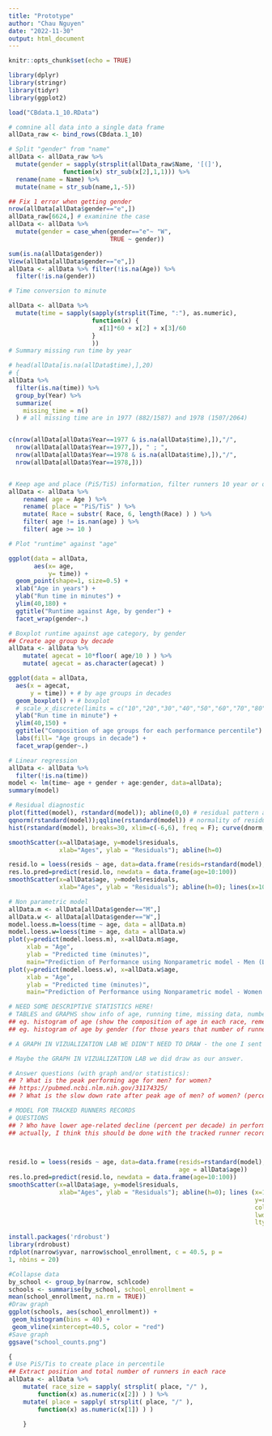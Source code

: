 ```yaml
---
title: "Prototype"
author: "Chau Nguyen"
date: "2022-11-30"
output: html_document
---
```


```r
knitr::opts_chunk$set(echo = TRUE)
```

```r
library(dplyr)
library(stringr)
library(tidyr)
library(ggplot2)

load("CBdata.1_10.RData")

# comnine all data into a single data frame
allData_raw <- bind_rows(CBdata.1_10)

# Split "gender" from "name" 
allData <- allData_raw %>% 
  mutate(gender = sapply(strsplit(allData_raw$Name, '[(]'),
               function(x) str_sub(x[2],1,1))) %>% 
  rename(name = Name) %>% 
  mutate(name = str_sub(name,1,-5))

## Fix 1 error when getting gender
nrow(allData[allData$gender=="e",])
allData_raw[6624,] # examinine the case
allData <- allData %>% 
  mutate(gender = case_when(gender=="e"~ "W",
                            TRUE ~ gender))

sum(is.na(allData$gender))
View(allData[allData$gender=="e",])
allData <- allData %>% filter(!is.na(Age)) %>% 
  filter(!is.na(gender))

# Time conversion to minute

allData <- allData %>% 
  mutate(time = sapply(sapply(strsplit(Time, ":"), as.numeric),
                       function(x) {
                         x[1]*60 + x[2] + x[3]/60
                       }
                       ))
# Summary missing run time by year

# head(allData[is.na(allData$time),],20)
# {
allData %>%
  filter(is.na(time)) %>% 
  group_by(Year) %>% 
  summarize(
    missing_time = n()
  ) # all missing time are in 1977 (882/1587) and 1978 (1507/2064)


c(nrow(allData[allData$Year==1977 & is.na(allData$time),]),"/",
  nrow(allData[allData$Year==1977,]), " ; ",
  nrow(allData[allData$Year==1978 & is.na(allData$time),]),"/",
  nrow(allData[allData$Year==1978,]))


# Keep age and place (PiS/TiS) information, filter runners 10 year or older, drop missing age observation
allData <- allData %>%
    rename( age = Age ) %>%
    rename( place = "PiS/TiS" ) %>%
    mutate( Race = substr( Race, 6, length(Race) ) ) %>%
    filter( age != is.nan(age) ) %>%
    filter( age >= 10 )                                     


```

```r
# Plot "runtime" against "age"

ggplot(data = allData,
       aes(x= age,
           y= time)) +
  geom_point(shape=1, size=0.5) +
  xlab("Age in years") +
  ylab("Run time in minutes") +
  ylim(40,180) +
  ggtitle("Runtime against Age, by gender") +
  facet_wrap(gender~.)
```


```r
# Boxplot runtime against age category, by gender
## Create age group by decade
allData <- allData %>%
    mutate( agecat = 10*floor( age/10 ) ) %>% 
    mutate( agecat = as.character(agecat) )

ggplot(data = allData,
  aes(x = agecat,
      y = time)) + # by age groups in decades
  geom_boxplot() + # boxplot
  # scale_x_discrete(limits = c("10","20","30","40","50","60","70","80","90","100")) +
  ylab("Run time in minute") +
  ylim(40,150) +
  ggtitle("Composition of age groups for each performance percentile") +
  labs(fill= "Age groups in decade") +
  facet_wrap(gender~.)
```

```r
# Linear regression
allData <- allData %>% 
  filter(!is.na(time))
model <- lm(time~ age + gender + age:gender, data=allData); 
summary(model)

```


```r
# Residual diagnostic
plot(fitted(model), rstandard(model)); abline(0,0) # residual pattern against fitted response
qqnorm(rstandard(model));qqline(rstandard(model)) # normality of residual
hist(rstandard(model), breaks=30, xlim=c(-6,6), freq = F); curve(dnorm, add=T)

smoothScatter(x=allData$age, y=model$residuals,
              xlab="Ages", ylab = "Residuals"); abline(h=0)

resid.lo = loess(resids ~ age, data=data.frame(resids=rstandard(model),                                            age = allData$age))
res.lo.pred=predict(resid.lo, newdata = data.frame(age=10:100))
smoothScatter(x=allData$age, y=model$residuals,
              xlab="Ages", ylab = "Residuals"); abline(h=0); lines(x=10:100, y=res.lo.pred,col="red", lwd=2,lty=3)

```


```r
# Non parametric model
allData.m <- allData[allData$gender=="M",]
allData.w <- allData[allData$gender=="W",]
model.loess.m=loess(time ~ age, data = allData.m)
model.loess.w=loess(time ~ age, data = allData.w)
plot(y=predict(model.loess.m), x=allData.m$age,
     xlab = "Age",
     ylab = "Predicted time (minutes)",
     main="Prediction of Performance using Nonparametric model - Men (Loess method)")
plot(y=predict(model.loess.w), x=allData.w$age,
     xlab = "Age",
     ylab = "Predicted time (minutes)",
     main="Prediction of Performance using Nonparametric model - Women (Loess method)")
```

```r
# NEED SOME DESCRIPTIVE STATISTICS HERE!
# TABLES and GRAPHS show info of age, running time, missing data, number of observations (average, median, max, min) by YEAR
## eg. histogram of age (show the composition of age in each race, remember to include the number of observations in notes/legend/etc)
## eg. histogram of age by gender (for those years that number of runners are stable and without many missing data - LOOK OUT FOR MISSING DATA - is there a pattern in missing data???)

# A GRAPH IN VIZUALIZATION LAB WE DIDN'T NEED TO DRAW - the one I sent on 11/14/2022 10:44 AM

# Maybe the GRAPH IN VIZUALIZATION LAB we did draw as our answer.

# Answer questions (with graph and/or statistics):
## ? What is the peak performing age for men? for women?
## https://pubmed.ncbi.nlm.nih.gov/31174325/
## ? What is the slow down rate after peak age of men? of women? (percent per decade? choose another unit of measurement if you find it's more accurate/intuitive)
```


```r
# MODEL FOR TRACKED RUNNERS RECORDS
# QUESTIONS
## ? Who have lower age-related decline (percent per decade) in performance? elite runners or mortal (based on running time to decide who are elite runners or based on Cherry Blossom elite runners record)? men/women? -> recommendation to take up running as a hobby, professional training? https://www.frontiersin.org/articles/10.3389/fphys.2021.649282/full
## actually, I think this should be done with the tracked runner record rather than cross-section data - will look into it. https://researchoutreach.org/articles/ageing-change-sport-performance-master-athletes-answer/
  



```

```r
resid.lo = loess(resids ~ age, data=data.frame(resids=rstandard(model),
                                               age = allData$age))
res.lo.pred=predict(resid.lo, newdata = data.frame(age=10:100))
smoothScatter(x=allData$age, y=model$residuals,
              xlab="Ages", ylab = "Residuals"); abline(h=0); lines (x=10:100,
                                                                    y=res.lo.pred,
                                                                    col="red",
                                                                    lwd=2,
                                                                    lty=3)

```

```r

install.packages('rdrobust')
library(rdrobust)
rdplot(narrow$yvar, narrow$school_enrollment, c = 40.5, p = 
1, nbins = 20)
```

```r
#Collapse data
by_school <- group_by(narrow, schlcode)
schools <- summarise(by_school, school_enrollment = 
mean(school_enrollment, na.rm = TRUE))
#Draw graph
ggplot(schools, aes(school_enrollment)) +
 geom_histogram(bins = 40) +
 geom_vline(xintercept=40.5, color = "red") 
#Save graph
ggsave("school_counts.png")
```

```r
{
# Use PiS/Tis to create place in percentile
## Extract position and total number of runners in each race
allData <- allData %>%
    mutate( race_size = sapply( strsplit( place, "/" ),
        function(x) as.numeric(x[2]) ) ) %>%
    mutate( place = sapply( strsplit( place, "/" ),
        function(x) as.numeric(x[1]) ) )
  
    }

```

